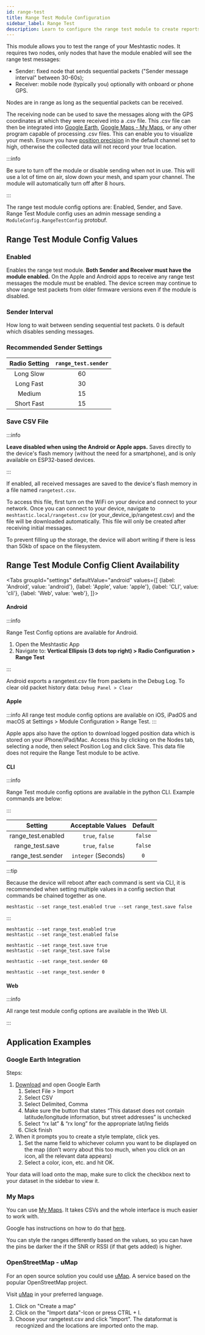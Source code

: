 ```yaml
---
id: range-test
title: Range Test Module Configuration
sidebar_label: Range Test
description: Learn to configure the range test module to create reports, maps, and more.
---
```



This module allows you to test the range of your Meshtastic nodes. It requires two nodes, only nodes that have the module enabled will see the range test messages:

- Sender: fixed node that sends sequential packets ("Sender message interval" between 30-60s);
- Receiver: mobile node (typically you) optionally with onboard or phone GPS.

Nodes are in range as long as the sequential packets can be received.

The receiving node can be used to save the messages along with the GPS coordinates at which they were received into a .csv file. This .csv file can then be integrated into [Google Earth](https://earth.google.com), [Google Maps - My Maps](https://mymaps.google.com), or any other program capable of processing .csv files. This can enable you to visualize your mesh. Ensure you have [position precision](https://meshtastic.org/docs/configuration/radio/channels/#position-precision) in the default channel set to high, otherwise the collected data will not record your true location.

:::info

Be sure to turn off the module or disable sending when not in use. This will use a lot of time on air, slow down your mesh, and spam your channel. The module will automatically turn off after 8 hours.

:::

The range test module config options are: Enabled, Sender, and Save. Range Test Module config uses an admin message sending a `ModuleConfig.RangeTestConfig` protobuf.

## Range Test Module Config Values

### Enabled

Enables the range test module. **Both Sender and Receiver must have the module enabled.** On the Apple and Android apps to receive any range test messages the module must be enabled. The device screen may continue to show range test packets from older firmware versions even if the module is disabled.

### Sender Interval

How long to wait between sending sequential test packets. 0 is default which disables sending messages.

### Recommended Sender Settings

| Radio Setting | `range_test.sender` |
| :-----------: | :-----------------: |
|   Long Slow   |         60          |
|   Long Fast   |         30          |
|    Medium     |         15          |
|  Short Fast   |         15          |

### Save CSV File

:::info

**Leave disabled when using the Android or Apple apps.** Saves directly to the device's flash memory (without the need for a smartphone), and is only available on ESP32-based devices.

:::

If enabled, all received messages are saved to the device's flash memory in a file named `rangetest.csv`.

To access this file, first turn on the WiFi on your device and connect to your network. Once you can connect to your device, navigate to `meshtastic.local/rangetest.csv` (or your_device_ip/rangetest.csv) and the file will be downloaded automatically. This file will only be created after receiving initial messages.

To prevent filling up the storage, the device will abort writing if there is less than 50kb of space on the filesystem.

## Range Test Module Config Client Availability

<Tabs
groupId="settings"
defaultValue="android"
values={[
{label: 'Android', value: 'android'},
{label: 'Apple', value: 'apple'},
{label: 'CLI', value: 'cli'},
{label: 'Web', value: 'web'},
]}>
<TabItem value="android">

#### Android

:::info

Range Test Config options are available for Android.

1. Open the Meshtastic App
2. Navigate to: **Vertical Ellipsis (3 dots top right) > Radio Configuration > Range Test**

:::

Android exports a rangetest.csv file from packets in the Debug Log. To clear old packet history data: `Debug Panel > Clear`

</TabItem>
<TabItem value="apple">

#### Apple

:::info
All range test module config options are available on iOS, iPadOS and macOS at Settings > Module Configuration > Range Test.
:::

Apple apps also have the option to download logged position data which is stored on your iPhone/iPad/Mac.  Access this by clicking on the Nodes tab, selecting a node, then select Position Log and click Save.  This data file does not require the Range Test module to be active.

</TabItem>
<TabItem value="cli">

#### CLI

:::info

Range Test module config options are available in the python CLI. Example commands are below:

:::

|      Setting       |  Acceptable Values  | Default |
| :----------------: | :-----------------: | :-----: |
| range_test.enabled |   `true`, `false`   | `false` |
|  range_test.save   |   `true`, `false`   | `false` |
| range_test.sender  | `integer` (Seconds) |   `0`   |

:::tip

Because the device will reboot after each command is sent via CLI, it is recommended when setting multiple values in a config section that commands be chained together as one.

```shell title="Example:"
meshtastic --set range_test.enabled true --set range_test.save false
```

:::

```shell title="Enable / Disable the range test"
meshtastic --set range_test.enabled true
meshtastic --set range_test.enabled false
```

```shell title="Enable / Disable range test save"
meshtastic --set range_test.save true
meshtastic --set range_test.save false
```

```shell title="Enable range test sender (send every 60 seconds)"
meshtastic --set range_test.sender 60
```

```shell title="Disable range test sender"
meshtastic --set range_test.sender 0
```

</TabItem>
<TabItem value="web">

#### Web

:::info

All range test module config options are available in the Web UI.

:::

</TabItem>
</Tabs>


## Application Examples

### Google Earth Integration

Steps:

1. [Download](https://www.google.com/earth/versions/#download-pro) and open Google Earth
   1. Select File > Import
   2. Select CSV
   3. Select Delimited, Comma
   4. Make sure the button that states “This dataset does not contain latitude/longitude information, but street addresses” is unchecked
   5. Select “rx lat” & “rx long” for the appropriate lat/lng fields
   6. Click finish
2. When it prompts you to create a style template, click yes.
   1. Set the name field to whichever column you want to be displayed on the map (don’t worry about this too much, when you click on an icon, all the relevant data appears)
   2. Select a color, icon, etc. and hit OK.

Your data will load onto the map, make sure to click the checkbox next to your dataset in the sidebar to view it.

### My Maps

You can use [My Maps](http://mymaps.google.com). It takes CSVs and the whole interface is much easier to work with.

Google has instructions on how to do that [here](https://support.google.com/mymaps/answer/3024836?co=GENIE.Platform%3DDesktop&hl=en#zippy=%2Cstep-prepare-your-info%2Cstep-import-info-into-the-map).

You can style the ranges differently based on the values, so you can have the pins be darker the if the SNR or RSSI (if that gets added) is higher.

### OpenStreetMap - uMap

For an open source solution you could use [uMap](https://umap.openstreetmap.de/en/). A service based on the popular OpenStreetMap project.

Visit [uMap](https://umap.openstreetmap.de/en/) in your preferred language. 
1. Click on "Create a map"
2. Click on the "Import data"-Icon or press CTRL + I.
3. Choose your rangetest.csv and click "Import". The dataformat is recognized and the locations are imported onto the map.
